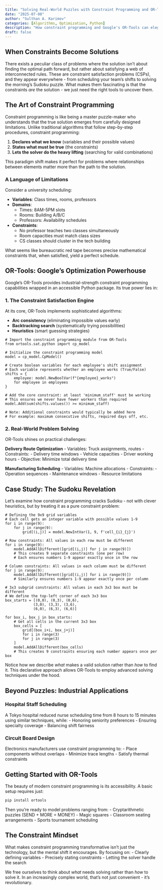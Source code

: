 ```yaml
---
title: "Solving Real-World Puzzles with Constraint Programming and OR-Tools"
date: "2025-07-08"
author: "Sulthan A. Karimov"
categories: [Algorithms, Optimization, Python]
description: "How constraint programming and Google's OR-Tools can elegantly solve complex scheduling, routing, and logic problems."
draft: false
---
```


::: {.content-visible unless-meta="draft"}

# When Constraints Become Solutions

There exists a peculiar class of problems where the solution isn't about finding the optimal path forward, but rather about satisfying a web of interconnected rules. These are constraint satisfaction problems (CSPs), and they appear everywhere - from scheduling your team's shifts to solving the morning's Sudoku puzzle. What makes them fascinating is that the constraints _are_ the solution - we just need the right tools to uncover them.

## The Art of Constraint Programming

Constraint programming is like being a master puzzle-maker who understands that the true solution emerges from carefully designed limitations. Unlike traditional algorithms that follow step-by-step procedures, constraint programming:

1. **Declares what we know** (variables and their possible values)
2. **States what must be true** (the constraints)
3. **Lets the solver do the heavy lifting** (searching for valid combinations)

This paradigm shift makes it perfect for problems where relationships between elements matter more than the path to the solution.

### A Language of Limitations

Consider a university scheduling:

- **Variables**: Class times, rooms, professors
- **Domains**: 
  - Times: 8AM-5PM slots 
  - Rooms: Building A/B/C
  - Professors: Availability schedules
- **Constraints**:
  - No professor teaches two classes simultaneously
  - Room capacities must match class sizes
  - CS classes should cluster in the tech building

What seems like bureaucratic red tape becomes precise mathematical constraints that, when satisfied, yield a perfect schedule.

## OR-Tools: Google's Optimization Powerhouse

Google's OR-Tools provides industrial-strength constraint programming capabilities wrapped in an accessible Python package. Its true power lies in:

### 1. The Constraint Satisfaction Engine
At its core, OR-Tools implements sophisticated algorithms:

- **Arc consistency** (eliminating impossible values early)
- **Backtracking search** (systematically trying possibilities)
- **Heuristics** (smart guessing strategies)

```.python
# Import the constraint programming module from OR-Tools
from ortools.sat.python import cp_model

# Initialize the constraint programming model
model = cp_model.CpModel()

# Create boolean variables for each employee's shift assignment
# Each variable represents whether an employee works (True/False)
shifts = {
    employee: model.NewBoolVar(f"{employee}_works") 
    for employee in employees
}

# Add the core constraint: at least 'minimum_staff' must be working
# This ensures we never have fewer workers than required
model.Add(sum(shifts.values()) >= minimum_staff)

# Note: Additional constraints would typically be added here
# For example: maximum consecutive shifts, required days off, etc.
```

### 2. Real-World Problem Solving
OR-Tools shines on practical challenges:

**Delivery Route Optimization**
- Variables: Truck assignments, routes
- Constraints: 
  - Delivery time windows
  - Vehicle capacities
  - Driver working hours
- Objective: Minimize total delivery time

**Manufacturing Scheduling**
- Variables: Machine allocations
- Constraints:
  - Operation sequences
  - Maintenance windows
  - Resource limitations

## Case Study: The Sudoku Revelation

Let's examine how constraint programming cracks Sudoku - not with clever heuristics, but by treating it as a pure constraint problem:

```.python
# Defining the 9x9 grid variables
# Each cell gets an integer variable with possible values 1-9
for i in range(9):
    for j in range(9):
        grid[(i,j)] = model.NewIntVar(1, 9, f'cell_{i}_{j}')

# Row constraints: All values in each row must be different
for i in range(9):
    model.AddAllDifferent([grid[(i,j)] for j in range(9)])
    # This creates 9 separate constraints (one per row)
    # Each ensures numbers 1-9 appear exactly once in the row

# Column constraints: All values in each column must be different
for j in range(9):
    model.AddAllDifferent([grid[(i,j)] for i in range(9)])
    # Similarly ensures numbers 1-9 appear exactly once per column

# 3x3 subgrid constraints: All values in each 3x3 box must be different
# We define the top-left corner of each 3x3 box
box_starts = [(0,0), (0,3), (0,6), 
             (3,0), (3,3), (3,6),
             (6,0), (6,3), (6,6)]

for box_i, box_j in box_starts:
    # Get all cells in the current 3x3 box
    box_cells = [
        grid[(box_i+i, box_j+j)] 
        for i in range(3) 
        for j in range(3)
    ]
    model.AddAllDifferent(box_cells)
    # This creates 9 constraints ensuring each number appears once per box
```

Notice how we describe _what_ makes a valid solution rather than _how_ to find it. This declarative approach allows OR-Tools to employ advanced solving techniques under the hood.

## Beyond Puzzles: Industrial Applications

### Hospital Staff Scheduling
A Tokyo hospital reduced nurse scheduling time from 8 hours to 15 minutes using similar techniques, while:
- Honoring seniority preferences
- Ensuring specialty coverage
- Balancing shift fairness

### Circuit Board Design
Electronics manufacturers use constraint programming to:
- Place components without overlaps
- Minimize trace lengths
- Satisfy thermal constraints

## Getting Started with OR-Tools

The beauty of modern constraint programming is its accessibility. A basic setup requires just:

```.bash
pip install ortools
```

Then you're ready to model problems ranging from:
- Cryptarithmetic puzzles (SEND + MORE = MONEY)
- Magic squares
- Classroom seating arrangements
- Sports tournament scheduling

## The Constraint Mindset

What makes constraint programming transformative isn't just the technology, but the mental shift it encourages. By focusing on:
- Clearly defining variables
- Precisely stating constraints
- Letting the solver handle the search

We free ourselves to think about _what_ needs solving rather than _how_ to solve it. In an increasingly complex world, that's not just convenient - it's revolutionary.

:::
